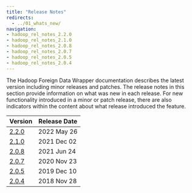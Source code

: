 ```yaml
---
title: "Release Notes"
redirects:
  - ../01_whats_new/
navigation:
- hadoop_rel_notes_2.2.0
- hadoop_rel_notes_2.1.0
- hadoop_rel_notes_2.0.8
- hadoop_rel_notes_2.0.7
- hadoop_rel_notes_2.0.5
- hadoop_rel_notes_2.0.4
---
```



The Hadoop Foreign Data Wrapper documentation describes the latest version including minor releases and patches. The release notes in this section provide information on what was new in each release. For new functionality introduced in a minor or patch release, there are also indicators within the content about what release introduced the feature.

| Version                         | Release Date | 
| --------------------------------| ------------ |
| [2.2.0](hadoop_rel_notes_2.2.0) | 2022 May 26  | 
| [2.1.0](hadoop_rel_notes_2.1.0) | 2021 Dec 02  | 
| [2.0.8](hadoop_rel_notes_2.0.8) | 2021 Jun 24  |
| [2.0.7](hadoop_rel_notes_2.0.7) | 2020 Nov 23  |
| [2.0.5](hadoop_rel_notes_2.0.5) | 2019 Dec 10  |
| [2.0.4](hadoop_rel_notes_2.0.4) | 2018 Nov 28  |
